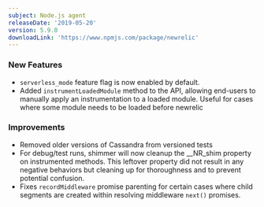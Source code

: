```yaml
---
subject: Node.js agent
releaseDate: '2019-05-20'
version: 5.9.0
downloadLink: 'https://www.npmjs.com/package/newrelic'
---
```


### New Features

* `serverless_mode` feature flag is now enabled by default.
* Added `instrumentLoadedModule` method to the API, allowing end-users to manually apply an instrumentation to a loaded module. Useful for cases where some module needs to be loaded before newrelic

### Improvements

* Removed older versions of Cassandra from versioned tests
* For debug/test runs, shimmer will now cleanup the \_\_NR_shim property on instrumented methods. This leftover property did not result in any negative behaviors but cleaning up for thoroughness and to prevent potential confusion.
* Fixes `recordMiddleware` promise parenting for certain cases where child segments are created within resolving middleware `next()` promises.
